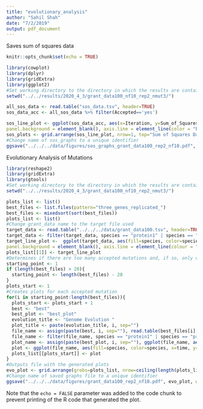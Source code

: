 ```yaml
---
title: "evolutionary_analysis"
author: "Sahil Shah"
date: "7/2/2019"
output: pdf_document
---
```


Saves sum of squares data
```r
knitr::opts_chunk$set(echo = TRUE)

library(cowplot)
library(dplyr)
library(gridExtra)
library(ggplot2)
#Set working directory to the directory in which the results are contained in
setwd("../../results/2020_4_3/grant_data100_nf10_rep2_nmut3/")

all_sos_data <- read.table("sos_data.tsv", header=TRUE)
sos_data_acc <- all_sos_data %>% filter(Accepted=='yes')

sos_line_plot <- ggplot(sos_data_acc, aes(x=Iteration, y=Sum_of_Squares, color='red')) + geom_point(aes(color='red'), stat="identity") + geom_line(aes(color='red'), size= 1, stat="identity") + geom_line(data=all_sos_data, aes(x=Iteration, y=Sum_of_Squares), color='black') + theme(panel.grid.major = element_blank(), panel.grid.minor = element_blank(),
panel.background = element_blank(), axis.line = element_line(color = "black")) + xlab("Sum of Squares") + ylab("Iteration")
sos_plots <- grid.arrange(sos_line_plot, nrow=1, top="Sum of Squares Data")
#Change name of sos_graphs to a unique identifier
ggsave("../../../data/figures/sos_graphs_grant_data100_rep2_nf10.pdf", sos_plots, width=20, height=10)
```

Evolutionary Analysis of Mutations

```r
library(reshape2)
library(gridExtra)
library(gtools)
#Set working directory to the directory in which the results are contained in
setwd("../../results/2020_4_3/grant_data100_nf10_rep2_nmut3/")

plots_list <- list()
best_files <- list.files(pattern="three_genes_replicated_")
best_files <- mixedsort(sort(best_files))
plots_list <- list()
#Change grant_data name to the target file used
target_data <- read.table("../../../data/grant_data100.tsv", header=TRUE)
target_data <- filter(target_data, species == "protein1" | species == "protein2" | species == "protein3")
target_line_plot <-  ggplot(target_data, aes(fill=species, color=species, x=time, y=transcript)) + geom_line(stat="identity") + ggtitle("Target Genome Function") + theme(panel.grid.major = element_blank(), panel.grid.minor = element_blank(),
panel.background = element_blank(), axis.line = element_line(colour = "black"))
plots_list[[1]] <- target_line_plot
#Determines if there are too many accepted mutations and, if so, only display the last 20 that were accepted
starting_point <- 1
if (length(best_files) > 20){
  starting_point <- length(best_files) - 20
}
plots_start <- 1
#Creates plots for each accepted mutation
for(i in starting_point:length(best_files)){
  plots_start <- plots_start + 1
  best <- "best"
  best_plot <- "best_plot"
  evolution_title <- "Genome Evolution "
  plot_title <- paste(evolution_title, i, sep="")
  file_name <- assign(paste(best, i, sep=""), read.table(best_files[i], fill=TRUE, header=TRUE))
  file_name <- filter(file_name, species == "protein1" | species == "protein2" | species == "protein3")
  plot_name <- assign(paste(best_plot, i, sep=""), ggplot(file_name, aes(fill=species, color=species, x=time, y=transcript)) + theme(panel.grid.major = element_blank(), panel.grid.minor = element_blank(), panel.background = element_blank(), axis.line = element_line(colour = "black")) + geom_line(stat="identity") + ggtitle(plot_title))
  plot <- ggplot(file_name, aes(fill=species, color=species, x=time, y=transcript)) + theme(panel.grid.major = element_blank(), panel.grid.minor = element_blank(), panel.background = element_blank(), axis.line = element_line(colour = "black")) + geom_line(stat="identity") + ggtitle(plot_title)
  plots_list[[plots_start]] <- plot
}
#Outputs file with the generated plots  
evo_plot <- grid.arrange(grobs=plots_list, nrow=ceiling(length(plots_list) / 2), ncol=3, top="Evolutionary Pattern of Gene Transcripts") 
#Change name of saved graphs file to a unique identifier
ggsave("../../../data/figures/grant_data100_rep2_nf10.pdf", evo_plot, width=30, height=30, limitsize=FALSE)

```

Note that the `echo = FALSE` parameter was added to the code chunk to prevent printing of the R code that generated the plot.
